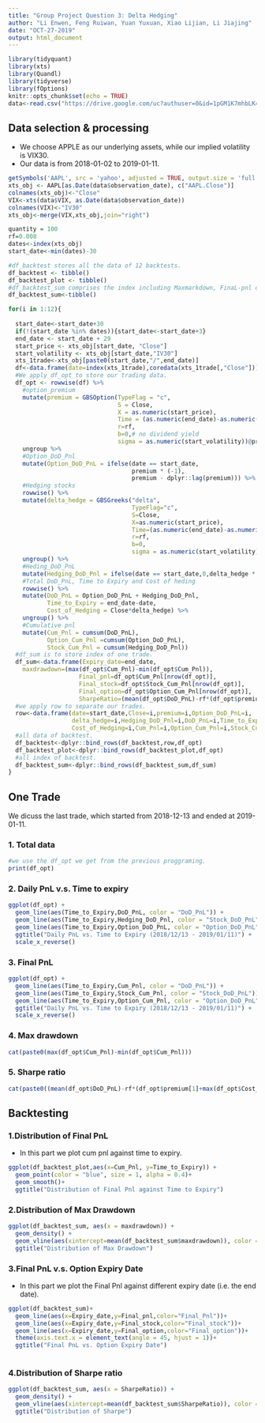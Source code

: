```yaml
---
title: "Group Project Question 3: Delta Hedging"
author: "Li Enwen, Feng Ruiwan, Yuan Yuxuan, Xiao Lijian, Li Jiajing"
date: "OCT-27-2019"
output: html_document
---
```

```r
library(tidyquant)
library(xts)
library(Quandl) 
library(tidyverse)
library(fOptions)
knitr::opts_chunk$set(echo = TRUE)
data<-read.csv("https://drive.google.com/uc?authuser=0&id=1pGM1K7mhbLK4rsrlCw9DrfXBIz7-tlRb&export=download")
```

## Data selection & processing
- We choose APPLE as our underlying assets, while our implied volatility is VIX30.
- Our data is from 2018-01-02 to 2019-01-11. 

```r
getSymbols('AAPL', src = 'yahoo', adjusted = TRUE, output.size = 'full')
xts_obj <- AAPL[as.Date(data$observation_date), c("AAPL.Close")]
colnames(xts_obj)<-"Close"
VIX<-xts(data$VIX, as.Date(data$observation_date))
colnames(VIX)<-"IV30"
xts_obj<-merge(VIX,xts_obj,join="right")
```

```r
quantity = 100
rf=0.008
dates<-index(xts_obj)
start_date<-min(dates)-30
```

```r

#df_backtest stores all the data of 12 backtests.
df_backtest <- tibble()
df_backtest_plot <- tibble()
#df_backtest_sum comprises the index including Maxmarkdown, FinaL-pnl of our 12 backtests.
df_backtest_sum<-tibble()

for(i in 1:12){
  
  start_date<-start_date+30
  if(!(start_date %in% dates)){start_date<-start_date+3}
  end_date <- start_date + 29
  start_price <- xts_obj[start_date, "Close"]  
  start_volatility <- xts_obj[start_date,"IV30"]
  xts_1trade<-xts_obj[paste0(start_date,"/",end_date)]
  df<-data.frame(date=index(xts_1trade),coredata(xts_1trade[,"Close"]))
  #We apply df_opt to store our trading data.
  df_opt <- rowwise(df) %>%
    #option_premium
    mutate(premium = GBSOption(TypeFlag = "c", 
                               S = Close, 
                               X = as.numeric(start_price), 
                               Time = (as.numeric(end_date)-as.numeric(date))/365, 
                               r=rf,
                               b=0,# no dividend yield 
                               sigma = as.numeric(start_volatility))@price) %>% 
    ungroup %>% 
    #Option_DoD_Pnl
    mutate(Option_DoD_PnL = ifelse(date == start_date, 
                                   premium * (-1), 
                                   premium - dplyr::lag(premium))) %>%
    #Hedging stocks
    rowwise() %>%
    mutate(delta_hedge = GBSGreeks("delta", 
                                   TypeFlag="c", 
                                   S=Close,
                                   X=as.numeric(start_price), 
                                   Time=(as.numeric(end_date)-as.numeric(date))/365, 
                                   r=rf,
                                   b=0,
                                   sigma = as.numeric(start_volatility)) * quantity * (-1)) %>% 
    ungroup() %>%
    #Heding_DoD_PnL
    mutate(Hedging_DoD_Pnl = ifelse(date == start_date,0,delta_hedge * (Close - dplyr::lag(Close)))) %>%
    #Total DoD_PnL, Time to Expiry and Cost of heding
    rowwise() %>%
    mutate(DoD_PnL = Option_DoD_PnL + Hedging_DoD_Pnl,
           Time_to_Expiry = end_date-date,
           Cost_of_Hedging = Close*delta_hedge) %>%
    ungroup() %>%
    #Cumulative pnl
    mutate(Cum_Pnl = cumsum(DoD_PnL),
           Option_Cum_Pnl =cumsum(Option_DoD_PnL),
           Stock_Cum_Pnl = cumsum(Hedging_DoD_Pnl))
  #df_sum is to store index of one trade.
  df_sum<-data.frame(Expiry_date=end_date,
    maxdrawdown=(max(df_opt$Cum_Pnl)-min(df_opt$Cum_Pnl)),
                    Final_pnl=df_opt$Cum_Pnl[nrow(df_opt)],
                    Final_stock=df_opt$Stock_Cum_Pnl[nrow(df_opt)],
                    Final_option=df_opt$Option_Cum_Pnl[nrow(df_opt)],
                    SharpeRatio=(mean(df_opt$DoD_PnL)-rf*(df_opt$premium[1]+max(df_opt$Cost_of_Hedging)))/stdev(df_opt$DoD_PnL))
  #we apply row to separate our trades.
  row<-data.frame(date=start_date,Close=i,premium=i,Option_DoD_PnL=i,
                  delta_hedge=i,Hedging_DoD_Pnl=i,DoD_PnL=i,Time_to_Expiry=i,
                  Cost_of_Hedging=i,Cum_Pnl=i,Option_Cum_Pnl=i,Stock_Cum_Pnl=i)
  #all data of backtest.
  df_backtest<-dplyr::bind_rows(df_backtest,row,df_opt)
  df_backtest_plot<-dplyr::bind_rows(df_backtest_plot,df_opt)
  #all index of backtest.
  df_backtest_sum<-dplyr::bind_rows(df_backtest_sum,df_sum)
}
```



## One Trade
We dicuss the last trade, which started from 2018-12-13 and ended at 2019-01-11.

### 1. Total data
```r
#we use the df_opt we get from the previous proggraming.
print(df_opt)
```

### 2. Daily PnL v.s. Time to expiry
```r
ggplot(df_opt) + 
  geom_line(aes(Time_to_Expiry,DoD_PnL, color = "DoD_PnL")) +
  geom_line(aes(Time_to_Expiry,Hedging_DoD_Pnl, color = "Stock_DoD_PnL")) +
  geom_line(aes(Time_to_Expiry,Option_DoD_PnL, color = "Option_DoD_PnL")) +
  ggtitle("Daily PnL vs. Time to Expiry (2018/12/13 - 2019/01/11)") +
  scale_x_reverse()
```

### 3. Final PnL
```r
ggplot(df_opt) + 
  geom_line(aes(Time_to_Expiry,Cum_Pnl, color = "DoD_PnL")) +
  geom_line(aes(Time_to_Expiry,Stock_Cum_Pnl, color = "Stock_DoD_PnL")) +
  geom_line(aes(Time_to_Expiry,Option_Cum_Pnl, color = "Option_DoD_PnL")) +
  ggtitle("Daily PnL vs. Time to Expiry (2018/12/13 - 2019/01/11)") +
  scale_x_reverse()
```

### 4. Max drawdown
```r
cat(paste0(max(df_opt$Cum_Pnl)-min(df_opt$Cum_Pnl)))
```

### 5. Sharpe ratio
```r
cat(paste0((mean(df_opt$DoD_PnL)-rf*(df_opt$premium[1]+max(df_opt$Cost_of_Hedging)))/stdev(df_opt$DoD_PnL)))
```



## Backtesting

### 1.Distribution of Final PnL
- In this part we plot cum pnl against time to expiry.
```r
ggplot(df_backtest_plot,aes(x=Cum_Pnl, y=Time_to_Expiry)) +
  geom_point(color = "blue", size = 1, alpha = 0.4)+
  geom_smooth()+
  ggtitle("Distribution of Final Pnl against Time to Expiry")
```

### 2.Distribution of Max Drawdown
```r
ggplot(df_backtest_sum, aes(x = maxdrawdown)) + 
  geom_density() +
  geom_vline(aes(xintercept=mean(df_backtest_sum$maxdrawdown)), color = "navy", linetype = "dashed", size = 1) +
  ggtitle("Distribution of Max Drawdown")
```

### 3.Final PnL v.s. Option Expiry Date
- In this part we plot the Final Pnl against different expiry date (i.e. the end date).
```r
ggplot(df_backtest_sum)+
  geom_line(aes(x=Expiry_date,y=Final_pnl,color="Final_Pnl"))+
  geom_line(aes(x=Expiry_date,y=Final_stock,color="Final_stock"))+
  geom_line(aes(x=Expiry_date,y=Final_option,color="Final_option"))+
  theme(axis.text.x = element_text(angle = 45, hjust = 1))+
  ggtitle("Final PnL vs. Option Expiry Date") 
  
```

### 4.Distribution of Sharpe ratio
```r
ggplot(df_backtest_sum, aes(x = SharpeRatio)) + 
  geom_density() +
  geom_vline(aes(xintercept=mean(df_backtest_sum$SharpeRatio)), color = "navy", linetype = "dashed", size = 1) +
  ggtitle("Distribution of Sharpe")
```

